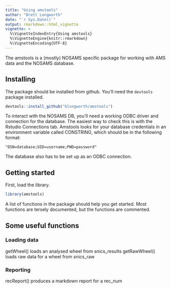 ```yaml
---
title: "Using amstools"
author: "Brett Longworth"
date: "`r Sys.Date()`"
output: rmarkdown::html_vignette
vignette: >
  %\VignetteIndexEntry{Using amstools}
  %\VignetteEngine{knitr::rmarkdown}
  %\VignetteEncoding{UTF-8}
---
```


The amstools is a (mostly) NOSAMS specific package for working with AMS data and the NOSAMS database.

## Installing

The package should be installed from github. You'll need the `devtools` package installed.

```r
devtools::install_github("blongworth/amstools")
```

To interact with the NOSAMS DB, you'll need a working ODBC driver and connection for the database. The easiest way to check this is with the Rstudio Connections tab. Amstools looks for your database credentials in an environment variable called CONSTRING, which should be in the following format:


```
"DSN=database;UID=username;PWD=password"
```

The database also has to be set up as an ODBC connection.

## Getting started

First, load the library.

```r
library(amstools)
```

A list of functions in the package should help you get started. Most functions are tersely documented, but the functions are commented.

## Some useful functions

### Loading data

getWheel() loads an analysed wheel from snics_results
getRawWheel() loads raw data for a wheel from snics_raw


### Reporting

recReport() produces a markdown report for a rec_num

